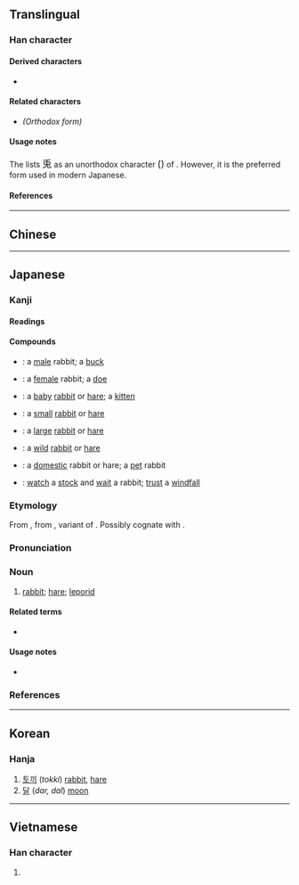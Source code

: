 {{also|兔}}
{{character info}}
==Translingual==

===Han character===
{{Han char|rn=10|rad=儿|as=05|sn=7|four=|canj=HLAI|ids=}}

====Derived characters====
* {{l|mul|[[𮡺]], [[𡨘]], [[𫟏]]}}

====Related characters====
* {{l|mul|[[兔]]}} ''(Orthodox form)''

====Usage notes====
The {{w|Kangxi dictionary}} lists <big>兎</big> as an unorthodox character <big>({{zh-l|俗字*}})</big> of {{l|mul|兔}}. However, it is the preferred form used in modern Japanese.

====References====
{{Han ref|kx=0124.240|dkj=01359|dj=0264.040|hdz=10270.050|uh=514E}}

----

==Chinese==
{{zh-see|兔}}

----

==Japanese==

===Kanji===
{{ja-kanji|grade=n|rs=儿05}}

====Readings====
{{ja-readings
|goon=つ
|kanon=と
|kun=うさぎ-
}}

====Compounds====
* {{ja-r|雄%兎|おす%うさぎ}}: a [[male]] rabbit; a [[buck]]
* {{ja-r|雌%兎|めす%うさぎ}}: a [[female]] rabbit; a [[doe]]
* {{ja-r|子%兎|こ%うさぎ}}: a [[baby]] [[rabbit]] or [[hare]]; a [[kitten]]
* {{ja-r|小%兎|こ%うさぎ}}: a [[small]] [[rabbit]] or [[hare]]
* {{ja-r|大%兎|おお%うさぎ}}: a [[large]] [[rabbit]] or [[hare]]
* {{ja-r|野%兎|の%うさぎ}}: a [[wild]] [[rabbit]] or [[hare]]
* {{ja-r|家%兎|いえ%うさぎ}}: a [[domestic]] rabbit or hare; a [[pet]] rabbit
* {{ja-r|守%株%待%兎|しゅ%しゅ%たい%と}}: [[watch]] a [[stock]] and [[wait]] a rabbit; [[trust]] a [[windfall]] {{q|proverb}}

===Etymology===
{{ja-kanjitab|うさぎ|yomi=k}}

From {{inh|ja|ojp|sort=うさぎ|-}}, from {{inh|ja|jpx-pro|sort=うさぎ|*osanki}}, variant of {{m|jpx-pro|*wosanki}}. Possibly cognate with {{cog|zkg|鳥斯含|tr=wosaham}}.

===Pronunciation===
{{ja-pron|うさぎ|acc=h|acc_ref=NHK|y=k}}

===Noun===
{{ja-noun|うさぎ|ウサギ|count=羽}}

# [[rabbit]]; [[hare]]; [[leporid]]

====Related terms====
* {{ja-r|卯|う}}

====Usage notes====
* {{U:ja:biology|ウサギ}}

===References===

{{topics|ja|Rabbits|Hares|sort=うさぎ}}

----

==Korean==

===Hanja===
{{ko-hanja|토}}

# [[토끼]] (''tokki'') [[rabbit]], [[hare]]
# [[달]] (''dar, dal'') [[moon]]

----

==Vietnamese==

===Han character===
{{vi-readings|reading=[[thỏ]], [[thố]]|rs=儿05}}

# {{rfdef|vi|sort=儿05}}